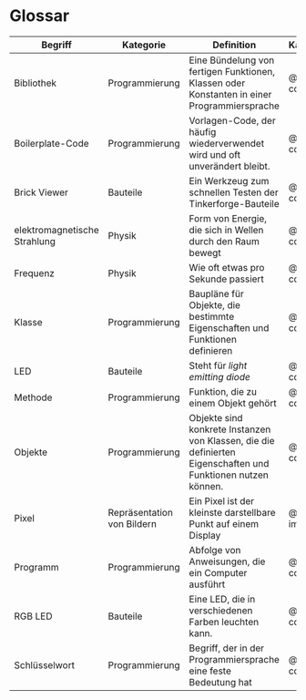 # Glossar {.unnumbered}

::: {#glossar-table .datatable data-order='[[0,"asc"]]' }
| Begriff | Kategorie | Definition | Kapitel |
|---|---|---|---|
| <span id="gl-bibliothek">Bibliothek</span> | Programmierung | Eine Bündelung von fertigen Funktionen, Klassen oder Konstanten in einer Programmiersprache | @sec-colors |
| <span id="gl-boilerplate-code">Boilerplate-Code</span> | Programmierung | Vorlagen-Code, der häufig wiederverwendet wird und oft unverändert bleibt. | @sec-colors |
| <span id="gl-brick-viewer">Brick Viewer</span> | Bauteile | Ein Werkzeug zum schnellen Testen der Tinkerforge-Bauteile | @sec-colors |
| <span id="gl-elektromagnetische-strahlung">elektromagnetische Strahlung</span> | Physik | Form von Energie, die sich in Wellen durch den Raum bewegt | @sec-colors |
| <span id="gl-frequenz">Frequenz</span> | Physik | Wie oft etwas pro Sekunde passiert | @sec-colors |
| <span id="gl-klasse">Klasse</span> | Programmierung | Baupläne für Objekte, die bestimmte Eigenschaften und Funktionen definieren | @sec-colors |
| <span id="gl-led">LED</span> | Bauteile | Steht für *light emitting diode* | @sec-colors |
| <span id="gl-methode">Methode</span> | Programmierung | Funktion, die zu einem Objekt gehört | @sec-colors |
| <span id="gl-objekte">Objekte</span> | Programmierung | Objekte sind konkrete Instanzen von Klassen, die die definierten Eigenschaften und Funktionen nutzen können. | @sec-colors |
| <span id="gl-pixel">Pixel</span> | Repräsentation von Bildern | Ein Pixel ist der kleinste darstellbare Punkt auf einem Display | @sec-images |
| <span id="gl-programm">Programm</span> | Programmierung | Abfolge von Anweisungen, die ein Computer ausführt | @sec-colors |
| <span id="gl-rgb-led">RGB LED</span> | Bauteile | Eine LED, die in verschiedenen Farben leuchten kann. | @sec-colors |
| <span id="gl-schlusselwort">Schlüsselwort</span> | Programmierung | Begriff, der in der Programmiersprache eine feste Bedeutung hat | @sec-colors |
:::

